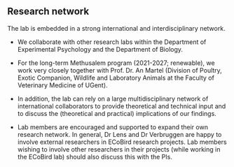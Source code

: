 ## Research network 

The lab is embedded in a strong international and interdisciplinary network. 

- We collaborate with other research labs within the Department of Experimental Psychology and the Department of Biology. 

- For the long-term Methusalem program (2021-2027; renewable), we work very closely together with Prof. Dr. An Martel (Division of Poultry, Exotic Companion, Wildlife and Laboratory Animals at the Faculty of Veterinary Medicine of UGent). 

 - In addition, the lab can rely on a large multidisciplinary network of international collaborators to provide theoretical and technical input and to discuss the (theoretical and practical) implications of our findings. 
 
 - Lab members are encouraged and supported to expand their own research network. In general, Dr Lens and Dr Verbruggen are happy to involve external researchers in ECoBird research projects. Lab members wishing to involve other researchers in their projects (while working in the ECoBird lab) should also discuss this with the PIs.   